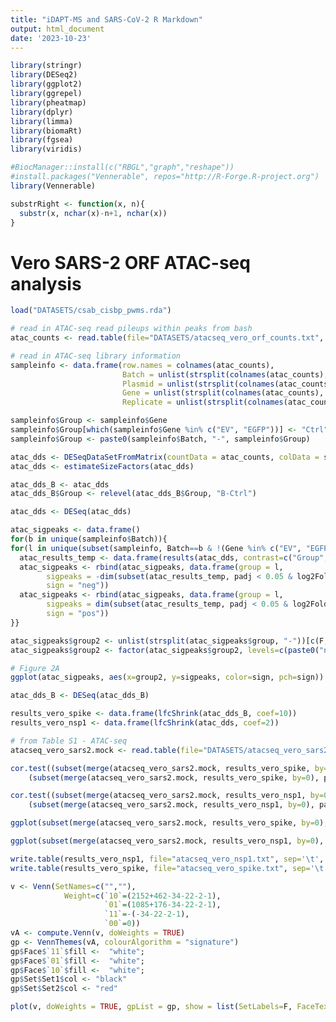 ```yaml
---
title: "iDAPT-MS and SARS-CoV-2 R Markdown"
output: html_document
date: '2023-10-23'
---
```


```r
library(stringr)
library(DESeq2)
library(ggplot2)
library(ggrepel)
library(pheatmap)
library(dplyr)
library(limma)
library(biomaRt)
library(fgsea)
library(viridis)

#BiocManager::install(c("RBGL","graph","reshape"))
#install.packages("Vennerable", repos="http://R-Forge.R-project.org")
library(Vennerable)

substrRight <- function(x, n){
  substr(x, nchar(x)-n+1, nchar(x))
}
```

# Vero SARS-2 ORF ATAC-seq analysis

```r
load("DATASETS/csab_cisbp_pwms.rda")
```

```r
# read in ATAC-seq read pileups within peaks from bash
atac_counts <- read.table(file="DATASETS/atacseq_vero_orf_counts.txt", header=T)

# read in ATAC-seq library information
sampleinfo <- data.frame(row.names = colnames(atac_counts),
                         Batch = unlist(strsplit(colnames(atac_counts), "[.]"))[c(T,F,F,F)],
                         Plasmid = unlist(strsplit(colnames(atac_counts), "[.]"))[c(F,T,F,F)],
                         Gene = unlist(strsplit(colnames(atac_counts), "[.]"))[c(F,F,T,F)],
                         Replicate = unlist(strsplit(colnames(atac_counts), "[.]"))[c(F,F,F,T)])

sampleinfo$Group <- sampleinfo$Gene
sampleinfo$Group[which(sampleinfo$Gene %in% c("EV", "EGFP"))] <- "Ctrl"
sampleinfo$Group <- paste0(sampleinfo$Batch, "-", sampleinfo$Group)
```

```r
atac_dds <- DESeqDataSetFromMatrix(countData = atac_counts, colData = sampleinfo, design = ~Group)
atac_dds <- estimateSizeFactors(atac_dds)

atac_dds_B <- atac_dds
atac_dds_B$Group <- relevel(atac_dds_B$Group, "B-Ctrl")
```

```r
atac_dds <- DESeq(atac_dds)
```

```r
atac_sigpeaks <- data.frame()
for(b in unique(sampleinfo$Batch)){
for(l in unique(subset(sampleinfo, Batch==b & !(Gene %in% c("EV", "EGFP")))$Group)){
  atac_results_temp <- data.frame(results(atac_dds, contrast=c("Group", l, paste0(b,"-","Ctrl"))))
  atac_sigpeaks <- rbind(atac_sigpeaks, data.frame(group = l,
        sigpeaks = -dim(subset(atac_results_temp, padj < 0.05 & log2FoldChange < 0))[1],
        sign = "neg"))
  atac_sigpeaks <- rbind(atac_sigpeaks, data.frame(group = l,
        sigpeaks = dim(subset(atac_results_temp, padj < 0.05 & log2FoldChange > 0))[1],
        sign = "pos"))
}}

atac_sigpeaks$group2 <- unlist(strsplit(atac_sigpeaks$group, "-"))[c(F,T)]
atac_sigpeaks$group2 <- factor(atac_sigpeaks$group2, levels=c(paste0("nsp", 1:16), "S", "orf3a", "orf3b", "E", "M", "orf6", "orf7a", "orf7b", "orf8", "orf9b", "orf9c", "orf10", "N"))
```

```r
# Figure 2A
ggplot(atac_sigpeaks, aes(x=group2, y=sigpeaks, color=sign, pch=sign)) + geom_point() + ylim(c(-1000, 2500)) + theme_classic() + geom_hline(yintercept=0) + theme(legend.position="none", axis.text.x = element_text(angle = 90, vjust = 0.5, hjust=1)) + ylab("# Significant\nATAC-seq Peaks\nVeroE6 Transfection") + xlab("") + scale_color_manual(values=c("red", "black")) + scale_shape_manual(values=c(1, 2))
```

```r
atac_dds_B <- DESeq(atac_dds_B)
```

```r
results_vero_spike <- data.frame(lfcShrink(atac_dds_B, coef=10))
results_vero_nsp1 <- data.frame(lfcShrink(atac_dds, coef=2))
```

```r
# from Table S1 - ATAC-seq
atacseq_vero_sars2.mock <- read.table(file="DATASETS/atacseq_vero_sars2.mock.txt", sep='\t', header=T)
```

```r
cor.test((subset(merge(atacseq_vero_sars2.mock, results_vero_spike, by=0), padj.x < 0.05 & padj.y < 0.05)$log2FoldChange.x),
    (subset(merge(atacseq_vero_sars2.mock, results_vero_spike, by=0), padj.x < 0.05 & padj.y < 0.05)$log2FoldChange.y))

cor.test((subset(merge(atacseq_vero_sars2.mock, results_vero_nsp1, by=0), padj.x < 0.05 & padj.y < 0.05)$log2FoldChange.x),
    (subset(merge(atacseq_vero_sars2.mock, results_vero_nsp1, by=0), padj.x < 0.05 & padj.y < 0.05)$log2FoldChange.y))
```

```r
ggplot(subset(merge(atacseq_vero_sars2.mock, results_vero_spike, by=0), padj.x < 0.05 & padj.y < 0.05)) + geom_point(aes(x=(log2FoldChange.x), y=(log2FoldChange.y)), alpha=0.2, pch=1) + xlim(c(-3.5,3.5)) + ylim(c(-3.5,3.5)) + geom_smooth(method="lm", formula=y~x, aes(x=(log2FoldChange.x), y=(log2FoldChange.y))) + theme_classic() + geom_hline(yintercept=0, lty=3) + geom_vline(xintercept=0, lty=3) + xlab("Vero SARS-CoV-2 vs. Mock\nLog2 Fold Change, ATAC-seq") + ylab("Vero Spike vs. Control\nLog2 Fold Change, ATAC-seq")

ggplot(subset(merge(atacseq_vero_sars2.mock, results_vero_nsp1, by=0), padj.x < 0.05 & padj.y < 0.05)) + geom_point(aes(x=(log2FoldChange.x), y=(log2FoldChange.y)), alpha=0.2, pch=1) + xlim(c(-3.5,3.5)) + ylim(c(-3.5,3.5)) + geom_smooth(method="lm", formula=y~x, aes(x=(log2FoldChange.x), y=(log2FoldChange.y))) + theme_classic() + geom_hline(yintercept=0, lty=3) + geom_vline(xintercept=0, lty=3) + xlab("Vero SARS-CoV-2 vs. Mock\nLog2 Fold Change, ATAC-seq") + ylab("Vero Nsp1 vs. Control\nLog2 Fold Change, ATAC-seq")
```

```r
write.table(results_vero_nsp1, file="atacseq_vero_nsp1.txt", sep='\t', quote=F)
write.table(results_vero_spike, file="atacseq_vero_spike.txt", sep='\t', quote=F)
```

```r
v <- Venn(SetNames=c("",""),
            Weight=c(`10`=(2152+462-34-22-2-1),
                     `01`=(1085+176-34-22-2-1),
                     `11`=-(-34-22-2-1),
                     `00`=0))
vA <- compute.Venn(v, doWeights = TRUE)
gp <- VennThemes(vA, colourAlgorithm = "signature")
gp$Face$`11`$fill <-  "white";
gp$Face$`01`$fill <-  "white";
gp$Face$`10`$fill <-  "white";
gp$Set$Set1$col <- "black"
gp$Set$Set2$col <- "red"

plot(v, doWeights = TRUE, gpList = gp, show = list(SetLabels=F, FaceText=F))
```


